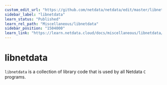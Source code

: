```yaml
---
custom_edit_url: "https://github.com/netdata/netdata/edit/master/libnetdata/README.md"
sidebar_label: "libnetdata"
learn_status: "Published"
learn_rel_path: "Miscellaneous/libnetdata"
sidebar_position: "1504000"
learn_link: "https://learn.netdata.cloud/docs/miscellaneous/libnetdata/libnetdata"
---
```



# libnetdata

`libnetdata` is a collection of library code that is used by all Netdata `C` programs.


